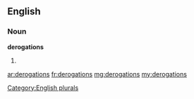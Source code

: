 ==English==

===Noun===
'''derogations'''

# {{plural of|derogation}}

[[Category:English plurals]]

[[ar:derogations]]
[[fr:derogations]]
[[mg:derogations]]
[[my:derogations]]